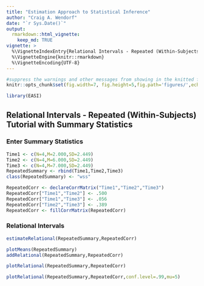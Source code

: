 ```yaml
---
title: "Estimation Approach to Statistical Inference"
author: "Craig A. Wendorf"
date: "`r Sys.Date()`"
output: 
  rmarkdown::html_vignette:
    keep_md: TRUE
vignette: >
  %\VignetteIndexEntry{Relational Intervals - Repeated (Within-Subjects) Tutorial with Summary Statistics}
  %\VignetteEngine{knitr::rmarkdown}
  %\VignetteEncoding{UTF-8}
---
```


```r
#suppress the warnings and other messages from showing in the knitted file.
knitr::opts_chunk$set(fig.width=7, fig.height=5,fig.path='figures/',echo=TRUE,warning=FALSE,message=FALSE)
```

```r
library(EASI)
```

## Relational Intervals - Repeated (Within-Subjects) Tutorial with Summary Statistics

### Enter Summary Statistics

```r
Time1 <- c(N=4,M=2.000,SD=2.449)
Time2 <- c(N=4,M=6.000,SD=2.449)
Time3 <- c(N=4,M=7.000,SD=2.449)
RepeatedSummary <- rbind(Time1,Time2,Time3)
class(RepeatedSummary) <- "wss"

RepeatedCorr <- declareCorrMatrix("Time1","Time2","Time3")
RepeatedCorr["Time1","Time2"] <- .500
RepeatedCorr["Time1","Time3"] <- .056
RepeatedCorr["Time2","Time3"] <- .389
RepeatedCorr <- fillCorrMatrix(RepeatedCorr)
```

### Relational Intervals

```r
estimateRelational(RepeatedSummary,RepeatedCorr)
```

```r
plotMeans(RepeatedSummary)
addRelational(RepeatedSummary,RepeatedCorr)
```

```r
plotRelational(RepeatedSummary,RepeatedCorr)
```

```r
plotRelational(RepeatedSummary,RepeatedCorr,conf.level=.99,mu=5)
```
